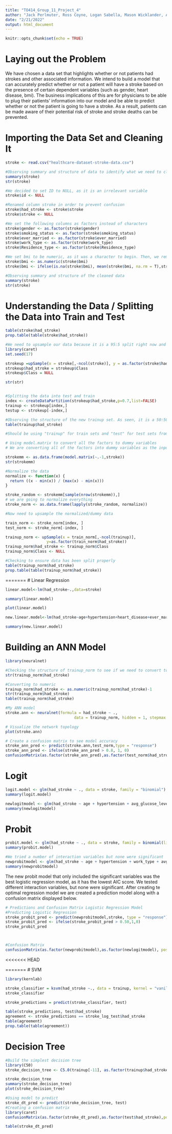 ```yaml
---
title: "TO414_Group_11_Project_4"
author: "Jack Perlmuter, Ross Coyne, Logan Sabella, Mason Wicklander, Antonio De Llergo"
date: "2/21/2022"
output: html_document
---
```


```r
knitr::opts_chunk$set(echo = TRUE)
```
# Laying out the Problem
We have chosen a data set that highlights whether or not patients had strokes and other associated information. We intend to build a model that can accurately predict whether or not a patient will have a stroke based on the presence of certain dependent variables (such as gender, heart disease, bmi). The business implications of this are for physicians to be able to plug their patients' information into our model and be able to predict whether or not the patient is going to have a stroke. As a result, patients can be made aware of their potential risk of stroke and stroke deaths can be prevented.


# Importing the Data Set and Cleaning It
```r
stroke <- read.csv("healthcare-dataset-stroke-data.csv")

#Observing summary and structure of data to identify what we need to clean
summary(stroke)
str(stroke)

#We decided to set ID to NULL, as it is an irrelevant variable
stroke$id <- NULL

#Renamed column stroke in order to prevent confusion
stroke$had_stroke <- stroke$stroke
stroke$stroke <- NULL

#We set the following columns as factors instead of characters
stroke$gender <- as.factor(stroke$gender)
stroke$smoking_status <- as.factor(stroke$smoking_status)
stroke$ever_married <- as.factor(stroke$ever_married)
stroke$work_type <- as.factor(stroke$work_type)
stroke$Residence_type <- as.factor(stroke$Residence_type)

#We set bmi to be numeric, as it was a character to begin. Then, we removed all NAs and replaced them with the mean (difference between mean and median was negligible, so we decided to preserve the mean)
stroke$bmi <- as.numeric(stroke$bmi)
stroke$bmi <- ifelse(is.na(stroke$bmi), mean(stroke$bmi, na.rm = T),stroke$bmi)

#Observing summary and structure of the cleaned data
summary(stroke)
str(stroke)
```

# Understanding the Data / Splitting the Data into Train and Test
```r
table(stroke$had_stroke)
prop.table(table(stroke$had_stroke))

#We need to upsample our data because it is a 95:5 split right now and we want it closer to 50:50
library(caret)
set.seed(17)

strokeup =upSample(x = stroke[,-ncol(stroke)], y = as.factor(stroke$had_stroke))
strokeup$had_stroke = strokeup$Class
strokeup$Class = NULL

str(str)


#Splitting the data into test and train
index <- createDataPartition(strokeup$had_stroke,p=0.7,list=FALSE)
trainup <- strokeup[index,]
testup <- strokeup[-index,]

#Observing the structure of the new trainup set. As seen, it is a 50:50 split now
table(trainup$had_stroke)

#Should be using "trainup" for train sets and "test" for test sets from now on

# Using model.matrix to convert all the factors to dummy variables
# We are converting all of the factors into dummy variables as the input into knn has to be numeric

strokemm <- as.data.frame(model.matrix(~.-1,stroke))
str(strokemm)

#Normalize the data
normalize <- function(x) {
  return ((x - min(x)) / (max(x) - min(x)))
}

stroke_random <- strokemm[sample(nrow(strokemm)),]
# we are going to normalize everything 
stroke_norm <- as.data.frame(lapply(stroke_random, normalize))

#Now need to upsample the normalized/dummy data

train_norm <- stroke_norm[index, ]
test_norm <- stroke_norm[-index, ]

trainup_norm <- upSample(x = train_norm[,-ncol(trainup)],
                  y=as.factor(train_norm$had_stroke))
trainup_norm$had_stroke <- trainup_norm$Class
trainup_norm$Class <- NULL

#Checking to ensure data has been split properly
table(trainup_norm$had_stroke)
prop.table(table(trainup_norm$had_stroke))
```

=======
# Linear Regression
```r
linear.model<-lm(had_stroke~.,data=stroke)

summary(linear.model)

plot(linear.model)

new.linear.model<-lm(had_stroke~age+hypertension+heart_disease+ever_married+work_type+avg_glucose_level,data=stroke)

summary(new.linear.model)
```



# Building an ANN Model
```r
library(neuralnet)

#Checking the structure of trainup_norm to see if we need to convert to numeric
str(trainup_norm$had_stroke)

#Converting to numeric
trainup_norm$had_stroke <- as.numeric(trainup_norm$had_stroke)-1
str(trainup_norm$had_stroke)
table(trainup_norm$had_stroke)

#My ANN model 
stroke.ann <- neuralnet(formula = had_stroke ~ .,
                              data = trainup_norm, hidden = 1, stepmax = 1e+06)

# Visualize the network topology
plot(stroke.ann)

# Create a confusion matrix to see model accuracy
stroke_ann_pred <- predict(stroke.ann,test_norm,type = "response")
stroke_ann_pred <- ifelse(stroke_ann_pred > 0.8, 1, 0)
confusionMatrix(as.factor(stroke_ann_pred),as.factor(test_norm$had_stroke),positive = "1")

```

# Logit
```r
logit.model <- glm(had_stroke ~ ., data = stroke, family = "binomial")
summary(logit.model)

newlogitmodel <- glm(had_stroke ~ age + hypertension + avg_glucose_level, data = stroke, family = "binomial")
summary(newlogitmodel)
```


# Probit
```r
probit.model <- glm(had_stroke ~ ., data = stroke, family = binomial(link="probit"))
summary(probit.model)

#We tried a number of interaction variables but none were significant
newprobitmodel <- glm(had_stroke ~ age + hypertension + work_type + avg_glucose_level, data = stroke, family = binomial(link="probit"))
summary(newprobitmodel)

```
The new probit model that only included the significant variables was the best logistic regression model, as it has the lowest AIC score. We tested different interaction variables, but none were significant. After creating te optimal regression model we are created a prediction model along with a confusion matrix displayed below.

```r
# Predictions and Confusion Matrix Logistic Regression Model
#Predicting Logistic Regression
stroke_probit_pred <- predict(newprobitmodel,stroke, type = "response")
stroke_probit_pred <- ifelse(stroke_probit_pred > 0.50,1,0)
stroke_probit_pred



#Confusion Matrix
confusionMatrix(as.factor(newprobitmodel),as.factor(newlogitmodel), positive = "1")
```

<<<<<<< HEAD

=======
# SVM
```r
library(kernlab)

stroke_classifier = ksvm(had_stroke ~., data = trainup, kernel = "vanilladot")
stroke_classifier

stroke_predictions = predict(stroke_classifier, test)

table(stroke_predictions, test$had_stroke)
agreement <- stroke_predictions == stroke_log_test$had_stroke
table(agreement)
prop.table(table(agreement))
```

# Decision Tree
```r
#Build the simplest decision tree
library(C50)
stroke_decision_tree <- C5.0(trainup[-11], as.factor(trainup$had_stroke))

stroke_decision_tree
summary(stroke_decision_tree)
plot(stroke_decision_tree)

#Using model to predict
stroke_dt_pred <- predict(stroke_decision_tree, test)
#Creating a confusion matrix
library(caret)
confusionMatrix(as.factor(stroke_dt_pred),as.factor(test$had_stroke),positive = "1")

table(stroke_dt_pred)
```

